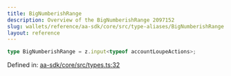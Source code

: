 ```yaml
---
title: BigNumberishRange
description: Overview of the BigNumberishRange 2097152
slug: wallets/reference/aa-sdk/core/src/type-aliases/BigNumberishRange
layout: reference
---
```


```ts
type BigNumberishRange = z.input<typeof accountLoupeActions>;
```

Defined in: [aa-sdk/core/src/types.ts:32](https://github.com/alchemyplatform/aa-sdk/blob/923a52171f7246172caf350853843e6680197da9/aa-sdk/core/src/types.ts#L32)
